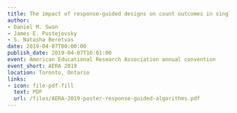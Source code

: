 ```yaml
---
title: The impact of response-guided designs on count outcomes in single-case design baselines
author:
- Daniel M. Swan
- James E. Pustejovsky
- S. Natasha Beretvas
date: 2019-04-07T00:00:00
publish_date: 2019-04-07T16:01:00
event: American Educational Research Association annual convention
event_short: AERA 2019
location: Toronto, Ontario
links:
- icon: file-pdf-fill
  text: PDF
  url: /files/AERA-2019-poster-response-guided-algorithms.pdf
---
```




